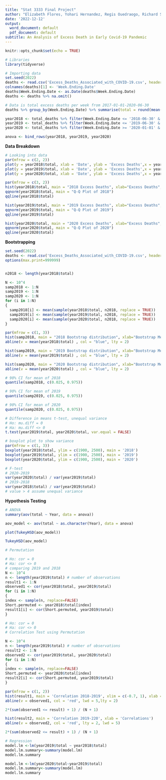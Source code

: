```yaml
---
title: "Stat 3333 Final Project"
author: "Elizabeth Flores, Yohari Hernandez, Regis Ouedraogo, Richard Sauve"
date: '2022-12-12'
output:
  word_document: default
  pdf_document: default
subtitle: An Analysis of Excess Death in Early Covid-19 Pandemic
---
```


```r
knitr::opts_chunk$set(echo = TRUE)
```

```r
# Libraries
library(tidyverse)
```

```r
# Importing data
set.seed(2022)
deaths <- read.csv('Excess_Deaths_Associated_with_COVID-19.csv', header=TRUE)
colnames(deaths)[1] <- 'Week.Ending.Date'
deaths$Week.Ending.Date <- as.Date(deaths$Week.Ending.Date)
deaths <- deaths %>% na.omit()

# Data is total excess deaths per week from 2017-01-01-2020-06-30
deaths %>% group_by(Week.Ending.Date) %>% summarise(total = round(mean(Observed.Number))) -> total_deaths

year2018 <- total_deaths %>% filter(Week.Ending.Date <= '2018-06-30' & Week.Ending.Date >= '2018-01-01') %>% mutate(Year = 2018)
year2019 <- total_deaths %>% filter(Week.Ending.Date <= '2019-06-30' & Week.Ending.Date >= '2019-01-01') %>% mutate(Year = 2019)
year2020 <- total_deaths %>% filter(Week.Ending.Date >= '2020-01-01' & Week.Ending.Date <= '2020-06-30') %>% mutate(Year = 2020)

anova <- bind_rows(year2018, year2019, year2020)
```

**Data Breakdown**

```r
# Looking into data
par(mfrow = c(2, 2))
plot(y = year2018$total, xlab = 'Date', ylab = 'Excess Deaths',x = year2018$Week.Ending.Date, type = 'l', ylim = c(1600, 2700), main = 'Excess deaths 2018 Jan-Jul', lwd = 5)
plot(y = year2019$total, xlab = 'Date', ylab = 'Excess Deaths',x = year2019$Week.Ending.Date, type = 'l', ylim = c(1600, 2700), main = 'Excess deaths 2019 Jan-Jul', lwd = 5)
plot(y = year2020$total, xlab = 'Date', ylab = 'Excess Deaths',x = year2020$Week.Ending.Date, type = 'l', ylim = c(1600, 2700), main = 'Excess deaths 2020 Jan-Jul', lwd = 5)
```

```r
par(mfrow = c(3, 2))
hist(year2018$total, main = "2018 Excess Deaths", xlab="Excess Deaths", ylab="Frequency", xlim = c(1800, 2800), breaks = 8)
qqnorm(year2018$total, main = "Q-Q Plot of 2018")
qqline(year2018$total)

hist(year2019$total, main = "2019 Excess Deaths", xlab="Excess Deaths", ylab="Frequency", xlim = c(1800, 2800), breaks = 5 )
qqnorm(year2019$total, main = "Q-Q Plot of 2019")
qqline(year2019$total)

hist(year2020$total, main = "2020 Excess Deaths", xlab="Excess Deaths", ylab="Frequency", xlim = c(1800, 2800), breaks = 10)
qqnorm(year2020$total, main = "Q-Q Plot of 2020")
qqline(year2020$total)
```

**Bootstrapping**
```r
set.seed(2022)
deaths <- read.csv('Excess_Deaths_Associated_with_COVID-19.csv', header=TRUE, stringsAsFactors = FALSE)
options(max.print=999999)


n2018 <- length(year2018$total)

N <- 10^4
samp2018 <- 1:N
samp2019 <- 1:N
samp2020 <- 1:N
for (i in 1:N)
{
  samp2018[i] <- mean(sample(year2018$total, n2018, replace = TRUE))
  samp2019[i] <- mean(sample(year2019$total, n2018, replace = TRUE))
  samp2020[i] <- mean(sample(year2020$total, n2018, replace = TRUE))
}

par(mfrow = c(1, 3))
hist(samp2018, main = "2018 Bootstrap distribution", xlab="Bootstrap Mean 2018") 
abline(v = mean(year2018$total) , col = "blue", lty = 2)

hist(samp2019, main = "2019 Bootstrap distribution", xlab="Bootstrap Mean 2019") 
abline(v = mean(year2019$total) , col = "blue", lty = 2)

hist(samp2020, main = "2020 Bootstrap distribution", xlab="Bootstrap Mean 2020") 
abline(v = mean(year2020$total) , col = "blue", lty = 2)
```
```r
# 90% CI for mean of 2018
quantile(samp2018, c(0.025, 0.975))

# 90% CI for mean of 2019
quantile(samp2019, c(0.025, 0.975))

# 90% CI for mean of 2020
quantile(samp2020, c(0.025, 0.975))
```

```r
# Difference in means t-test, unequal variance
# Ho: mu.diff = 0
# Ha: mu.diff <> 0
t.test(year2019$total, year2020$total, var.equal = FALSE)

```


```r
# boxplot plot to show variance
par(mfrow = c(1, 3))
boxplot(year2018$total, ylim = c(1900, 2500), main = '2018')
boxplot(year2019$total, ylim = c(1900, 2500), main = '2019')
boxplot(year2020$total, ylim = c(1900, 2500), main = '2020')
```

```r
# F-test
# 2020-2019
var(year2020$total) / var(year2019$total)
# 2019-2018
var(year2018$total) / var(year2019$total)
# value > 4 assume unequal variance
```

**Hypothesis Testing**

```r
# ANOVA
summary(aov(total ~ Year, data = anova))

aov_model <- aov(total ~ as.character(Year), data = anova)

plot(TukeyHSD(aov_model))
```

```r
TukeyHSD(aov_model)
```



```r
# Permutation

# Ho: cor = 0
# Ha: cor <> 0
# comparing 2019 and 2018
N <- 10^4
n <- length(year2019$total) # number of observations
result1 <- 1:N
observed1 <- cor(year2018$total, year2019$total)
for (i in 1:N)
{
index <- sample(n, replace=FALSE)
Short.permuted <- year2018$total[index]
result1[i] <- cor(Short.permuted, year2019$total)
}
```

```r
# Ho: cor = 0
# Ha: cor <> 0
# Correlation Test using Permutation

N <- 10^4
n <- length(year2019$total) # number of observations
result2 <- 1:N
observed2 <- cor(year2019$total, year2020$total)
for (i in 1:N)
{
index <- sample(n, replace=FALSE)
Short.permuted <- year2020$total[index]
result2[i] <- cor(Short.permuted, year2019$total)
}
```

```r
par(mfrow = c(1, 2))
hist(result1, main = 'Correlation 2018-2019', xlim = c(-0.7, 1), xlab = 'Correlations')
abline(v = observed1, col = 'red', lwd = 5,lty = 2)

2*(sum(observed1 <= result) + 1) / (N + 1)

hist(result2, main = 'Correlation 2019-220', xlab = 'Correlations')
abline(v = observed2, col = 'red', lty = 2, lwd = 5)

2*(sum(observed2 <= result) + 1) / (N + 1)
```


```r
# Regression
model.lm <-lm(year2019$total ~ year2018$total)
model.lm.summary<-summary(model.lm)
model.lm.summary
```

```r
model.lm <-lm(year2020$total~year2019$total)
model.lm.summary<-summary(model.lm)
model.lm.summary
```



